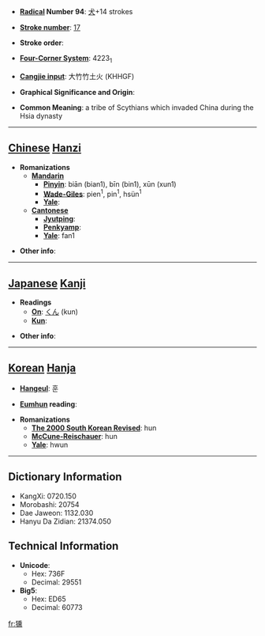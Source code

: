 * '''[[Wiktionary:Chinese radical index| Radical]] Number 94''': [[Wiktionary:Chinese radical index 犬|犬]]+14 strokes

* '''[[Wiktionary:Chinese total strokes index|Stroke number]]''': [[Wiktionary:Chinese total strokes index 17|17]]

* '''Stroke order''': 

* '''[[Wiktionary:Chinese four corner index|Four-Corner System]]''': 4223<sub>1</sub>

* '''[[Wiktionary:Chinese Cangjie index|Cangjie input]]''': 大竹竹土火 (KHHGF)

* '''Graphical Significance and Origin''': 

* '''Common Meaning''': a tribe of Scythians which invaded China during the Hsia dynasty

----

== [[Chinese]] [[Hanzi]] ==

* '''Romanizations'''
** '''[[Mandarin]]'''
*** '''[[Pinyin]]''': biān (bian1), bīn (bin1), xūn (xun1)
*** '''[[Wade-Giles]]''': pien<sup>1</sup>, pin<sup>1</sup>, hsün<sup>1</sup>
*** '''[[Yale]]''': 
** '''[[Cantonese]]'''
*** '''[[Jyutping]]''':
*** '''[[Penkyamp]]''': 
*** '''[[Yale]]''': fan1

* '''Other info''': 

----

== [[Japanese]] [[Kanji]] ==

* '''Readings'''
** '''[[On]]''': [[くん]] (kun)
** '''[[Kun]]''': 

* '''Other info''':  

----

== [[Korean]] [[Hanja]] ==

* '''[[Hangeul]]''': 훈

* '''[[Eumhun]] reading''': 

* '''Romanizations'''
** '''[[The 2000 South Korean Revised Romanization|The 2000 South Korean Revised]]''': hun
** '''[[McCune-Reischauer]]''': hun
** '''[[Yale]]''': hwun

----

== Dictionary Information ==

* KangXi: 0720.150
* Morobashi: 20754
* Dae Jaweon: 1132.030
* Hanyu Da Zidian: 21374.050

== Technical Information ==

* '''Unicode''':
** Hex: 736F
** Decimal: 29551
* '''Big5''':
** Hex: ED65
** Decimal: 60773

[[fr:獯]]